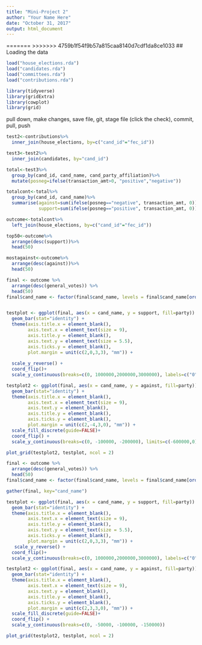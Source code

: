 ```yaml
---
title: "Mini-Project 2"
author: "Your Name Here"
date: "October 31, 2017"
output: html_document
---
```

=======
>>>>>>> 4759b1f54f9b57a815caa8140d7cdf1da8ce1033
## Loading the data

```r
load("house_elections.rda")
load("candidates.rda")
load("committees.rda")
load("contributions.rda")
```

```r
library(tidyverse)
library(gridExtra)
library(cowplot)
library(grid)
```
pull down, make changes, save file, git, stage file (click the check), commit, pull, push 

```r
test2<-contributions%>%
  inner_join(house_elections, by=c("cand_id"="fec_id"))

test3<-test2%>%
  inner_join(candidates, by="cand_id")
```

```r
total<-test3%>%
  group_by(cand_id, cand_name, cand_party_affiliation)%>%
  mutate(posneg=ifelse(transaction_amt>0, "positive","negative"))
```

```r
totalcont<-total%>%
  group_by(cand_id, cand_name)%>%
  summarise(against=sum(ifelse(posneg=="negative", transaction_amt, 0)),
            support=sum(ifelse(posneg=="positive", transaction_amt, 0)))
```

```r
outcome<-totalcont%>%
  left_join(house_elections, by=c("cand_id"="fec_id"))

top50<-outcome%>%
  arrange(desc(support))%>%
  head(50)

mostagainst<-outcome%>%
  arrange(desc(against))%>%
  head(50)
```

```r
final <- outcome %>%
  arrange(desc(general_votes)) %>%
  head(50)
final$cand_name <- factor(final$cand_name, levels = final$cand_name[order(final$support)])


testplot <- ggplot(final, aes(x = cand_name, y = support, fill=party)) +
  geom_bar(stat="identity") +
  theme(axis.title.x = element_blank(), 
        axis.text.x = element_text(size = 9),
        axis.title.y = element_blank(),
        axis.text.y = element_text(size = 5.5), 
        axis.ticks.y = element_blank(), 
        plot.margin = unit(c(2,0,3,3), "mm")) +
  
  scale_y_reverse() +
  coord_flip()+
  scale_y_continuous(breaks=c(0, 1000000,2000000,3000000), labels=c("0", "1M", "2M", "3M"))

testplot2 <- ggplot(final, aes(x = cand_name, y = against, fill=party)) +
  geom_bar(stat="identity") +
  theme(axis.title.x = element_blank(),
        axis.text.x = element_text(size = 9),
        axis.text.y = element_blank(),
        axis.title.y = element_blank(), 
        axis.ticks.y = element_blank(), 
        plot.margin = unit(c(2,-4,3,0), "mm")) +
  scale_fill_discrete(guide=FALSE)+
  coord_flip() +
  scale_y_continuous(breaks=c(0, -100000, -200000), limits=c(-600000,0), labels=c("0", "-100K", "-200K" ))

plot_grid(testplot2, testplot, ncol = 2)
```

```r
final <- outcome %>%
  arrange(desc(general_votes)) %>%
  head(50)
final$cand_name <- factor(final$cand_name, levels = final$cand_name[order(final$support)])

gather(final, key="cand_name")

testplot <- ggplot(final, aes(x = cand_name, y = support, fill=party)) +
  geom_bar(stat="identity") +
  theme(axis.title.x = element_blank(), 
        axis.text.x = element_text(size = 9),
        axis.title.y = element_blank(),
        axis.text.y = element_text(size = 5.5), 
        axis.ticks.y = element_blank(), 
        plot.margin = unit(c(2,0,3,3), "mm")) +
   scale_y_reverse() +
  coord_flip()+
  scale_y_continuous(breaks=c(0, 1000000,2000000,3000000), labels=c("0", "1M", "2M", "3M"))

testplot2 <- ggplot(final, aes(x = cand_name, y = against, fill=party)) +
  geom_bar(stat="identity") +
  theme(axis.title.x = element_blank(),
        axis.text.x = element_text(size = 9),
        axis.text.y = element_blank(),
        axis.title.y = element_blank(), 
        axis.ticks.y = element_blank(), 
        plot.margin = unit(c(2,3,3,0), "mm")) +
  scale_fill_discrete(guide=FALSE)+
  coord_flip() +
  scale_y_continuous(breaks=c(0, -50000, -100000, -150000))

plot_grid(testplot2, testplot, ncol = 2)
```